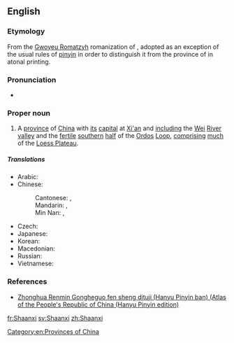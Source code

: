 {{also|Shanxi}}
==English==
{{wikipedia}}

===Etymology===
From the [[Gwoyeu Romatzyh]] romanization of {{etyl|zh|en}} {{term|陝西||[Land] [[west|West]] of the [[Shan]] [[pass|Pass]]|tr=Shǎnxī|lang=zh}}, adopted as an exception of the usual rules of [[pinyin]] in order to distinguish it from the province of {{term|山西||[[west|West]] of the [Taihang] [[mountain|Mountains]]|tr=Shānxī|lang=zh}} in atonal printing.

===Pronunciation===
* {{IPA|/ʃɑːnˈʃiː/|/ˈʃænˈʃiː/|lang=en}}

===Proper noun===
{{en-proper noun}}

# A [[province]] of [[China]] with [[its]] [[capital]] at [[Xi'an]] and [[including]] the [[Wei]] [[river|River]] [[valley]] and the [[fertile]] [[southern]] [[half]] of the [[Ordos]] [[loop|Loop]], [[comprising]] [[much]] of the [[Loess Plateau]].

=====Translations=====
{{trans-top|province of China}}
* Arabic: {{t|ar|شَانْشِي|m|tr=šanšī}}
* Chinese:
*: Cantonese: {{t|yue|陝西|sc=Hani}}, {{t|yue|陕西|tr=sim2 sai1|sc=Hani}}
*: Mandarin: {{t+|cmn|陝西|sc=Hani}}, {{t+|cmn|陕西|tr=Shǎnxī|sc=Hani}}
*: Min Nan: {{t|nan|陝西|sc=Hani}}, {{t|nan|陕西|tr=Siám-sai|sc=Hani}}
{{trans-mid}}
* Czech: {{t|cs|Šen-si}}
* Japanese: {{t|ja|陝西|tr=せんせい, Sensei}}
* Korean: {{t|ko|산시|tr=Sansi|sc=Hang}}
* Macedonian: {{t|mk|Шенсји|tr=Šénsji|sc=Cyrl}}
* Russian: {{t|ru|Шэньси́|f}} {{qualifier|indeclinable}}
* Vietnamese: {{t|vi|Thiểm Tây}}
{{trans-bottom}}

===References===
* [http://www.paragonbook.com/html/browsesubj/fullcitation.cfm?item=35277 Zhonghua Renmin Gongheguo fen sheng dituji (Hanyu Pinyin ban) (Atlas of the People's Republic of China (Hanyu Pinyin edition)]



[[Category:en:Provinces of China]]

[[fr:Shaanxi]]
[[sv:Shaanxi]]
[[zh:Shaanxi]]